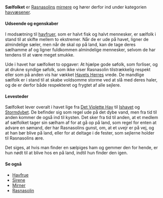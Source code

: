 {{title:Sælfolk}}
{{author:Laura Holmegaard}}
{{timestamp:2011-01-22T11:27:25Z}}
{{copyright:Sælfolk}}
'''Sælfolket''' er [[Rasnasolin|Rasnasolins]] [[mirner|mirnere]] og hører derfor ind under kategorien [[havvæsen|havvæsener]].

====Udseende og egenskaber====
I modsætning til [[havfrue|havfruer]], som er halvt fisk og halvt mennesker, er sælfolk i stand til at skifte mellem to ekstremer. Når de er ude på havet, ligner de almindelige sæler, men når de skal op på land, kan de tage deres sælhamme af og ligner fuldkommen almindelige mennesker, selvom de har tendens til at være meget smukke.

Ude i havet har sælfolket to opgaver: At hjælpe gode søfolk, som forliser, og at drukne syndige søfolk, som ikke viser Rasnasolin tilstrækkelig respekt eller som på anden vis har vækket [[Havets Herre|Havets Herres]] vrede. De mandlige sælfolk er i stand til at skabe voldsomme storme ved at slå med deres haler, og de er derfor både respekteret og frygtet af alle sejlere.

====Levesteder====
Sælfolket lever overalt i havet lige fra [[Det Violette Hav]] til [[Ishavet]] og [[Stormdybet]]. De befinder sig som regel ude på det dybe vand, men fra tid til anden kommer de også ind til kysten. Det sker fra tid til anden, at et medlem af sælfolket tager sin sælham af for at gå op på land, som regel for enten at advare en sømand, der har Rasnasolins gunst, om, at et uvejr er på vej, og at han bør blive på land, eller for at deltage i de fester, som sejlerne holder til Rasnasolins ære.

Det siges, at hvis man finder en sælpiges ham og gemmer den for hende, er hun nødt til at blive hos en på land, indtil hun finder den igen.

====Se også====
*[[Havfrue]]
*[[Sirene]]
*[[Mirner]]
*[[Rasnasolin]]